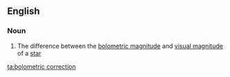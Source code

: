 ==English==

===Noun===
{{en-noun|sg=[[bolometric]] [[correction]]}}

#{{astronomy}} The difference between the [[bolometric magnitude]] and [[visual magnitude]] of a [[star]]

[[ta:bolometric correction]]